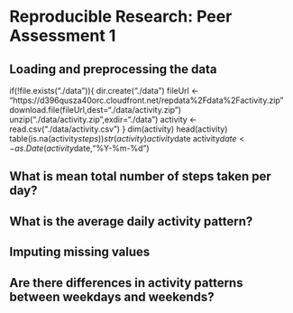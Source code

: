 # Reproducible Research: Peer Assessment 1


## Loading and preprocessing the data
if(!file.exists("./data")){
  dir.create("./data")
  fileUrl <- "https://d396qusza40orc.cloudfront.net/repdata%2Fdata%2Factivity.zip"
  download.file(fileUrl,dest="./data/activity.zip")
  unzip("./data/activity.zip",exdir="./data")
  activity <- read.csv("./data/activity.csv")
  }
dim(activity)
head(activity)
table(is.na(activity$steps))
str(activity)
activity$date
activity$date <- as.Date(activity$date,"%Y-%m-%d")


## What is mean total number of steps taken per day?



## What is the average daily activity pattern?



## Imputing missing values



## Are there differences in activity patterns between weekdays and weekends?
